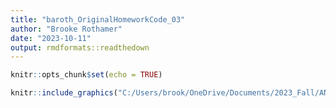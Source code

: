 ```yaml
---
title: "baroth_OriginalHomeworkCode_03"
author: "Brooke Rothamer"
date: "2023-10-11"
output: rmdformats::readthedown
---
```


```r
knitr::opts_chunk$set(echo = TRUE)
```

```r
knitr::include_graphics("C:/Users/brook/OneDrive/Documents/2023_Fall/AN588/AN588_Zombies_baroth/warm-bodies-stare-and-groan.gif")
```
